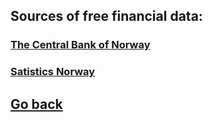 
<Head>
  <title>My Blog</title>
</Head>

## Sources of free financial data:

### [The Central Bank of Norway](https://www.norges-bank.no/en/topics/Statistics/open-data/)

### [Satistics Norway](https://www.ssb.no/en/api)

## [Go back](.)
